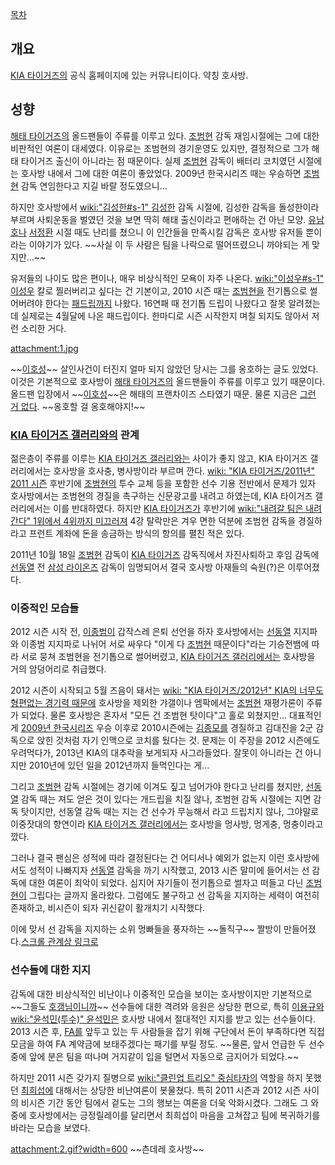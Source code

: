 [[목차]]

== 개요 ==
[[KIA 타이거즈]]의 공식 홈페이지에 있는 커뮤니티이다. 약칭 호사방.

== 성향 ==
[[해태 타이거즈]]의 올드팬들이 주류를 이루고 있다. [[조범현]] 감독 재임시절에는 그에 대한 비판적인 여론이 대세였다. 이유로는 조범현의 경기운영도 있지만, 결정적으로 그가 해태 타이거즈 출신이 아니라는 점 때문이다. 실제 [[조범현]] 감독이 배터리 코치였던 시절에는 호사방 내에서 그에 대한 여론이 좋았었다. 2009년 한국시리즈 때는 우승하면 [[조범현]] 감독 연임한다고 지길 바랄 정도였으니...

하지만 호사방에서 [[wiki:"김성한#s-1" 김성한]] 감독 시절에, 김성한 감독을 돌성한이라 부르며 사퇴운동을 벌였던 것을 보면 딱히 해태 출신이라고 편애하는 건 아닌 모양. [[유남호]]나 [[서정환]] 시절 때도 난리를 쳤으니 이 인간들을 만족시킬 감독은 호사방 유저들 뿐이라는 이야기가 있다. ~~사실 이 두 사람은 팀을 나락으로 떨어뜨렸으니 까야되는 게 맞지만…~~

유저들의 나이도 많은 편이나, 매우 비상식적인 모욕이 자주 나온다. [[wiki:"이성우#s-1" 이성우]] 칼로 찔러버리고 싶다는 건 기본이고, 2010 시즌 때는 [[조범현]]을 전기톱으로 썰어버려야 한다는 [[패드립]]까지 나왔다. 16연패 때 전기톱 드립이 나왔다고 잘못 알려졌는데 실제로는 4월달에 나온 패드립이다. 한마디로 시즌 시작한지 며칠 되지도 않아서 저런 소리한 거다.

attachment:1.jpg

~~[[이호성]]~~ 살인사건이 터진지 얼마 되지 않았던 당시는 그를 옹호하는 글도 있었다. 이것은 기본적으로 호사방이 [[해태 타이거즈]]의 올드팬들이 주류를 이루고 있기 때문이다. 올드팬 입장에서 ~~[[이호성]]~~은 해태의 프랜차이즈 스타였기 때문. 물론 지금은 [[그런 거 없다]]. ~~옹호할 걸 옹호해야지!~~

=== [[KIA 타이거즈 갤러리]]와의 관계 ===
젊은층이 주류를 이루는 [[KIA 타이거즈 갤러리]]와는 사이가 좋지 않고, KIA 타이거즈 갤러리에서는 호사방을 호사충, 병사방이라 부르며 깐다. [[wiki: "KIA 타이거즈/2011년" 2011 시즌]] 후반기에 [[조범현]]의 투수 교체 등을 포함한 선수 기용 전반에서 문제가 있자 호사방에서는 조범현의 경질을 촉구하는 신문광고를 내려고 하였는데, KIA 타이거즈 갤러리에서는 이를 반대하였다. 하지만 [[KIA 타이거즈]]가 후반기에 [[wiki:"내려갈 팀은 내려간다" 1위에서 4위까지 미끄러져]] 4강 탈락만은 겨우 면한 덕분에 조범현 감독을 경질하라고 프런트 계좌에 돈을 송금하는 방식의 항의를 펼친 적은 있다.

2011년 10월 18일 [[조범현]] 감독이 [[KIA 타이거즈]] 감독직에서 자진사퇴하고 후임 감독에 [[선동열]] 전 [[삼성 라이온즈]] 감독이 임명되어서 결국 호사방 아재들의 숙원(?)은 이루어졌다.

=== 이중적인 모습들 ===
2012 시즌 시작 전, [[이종범]]이 갑작스레 은퇴 선언을 하자 호사방에서는 [[선동열]] 지지파와 이종범 지지파로 나뉘어 서로 싸우다 "이게 다 [[조범현]] 때문이다"라는 기승전뱀에 따라 서로 뭉쳐 조범현을 전기톱으로 썰어버렸고, [[KIA 타이거즈 갤러리]]에서는 호사방을 거의 암덩어리로 취급했다.

2012 시즌이 시작되고 5월 즈음이 돼서는 [[wiki: "KIA 타이거즈/2012년" KIA의 너무도 형편없는 경기력 때문에]] 호사방을 제외한 갸갤이나 엠팍에서는 [[조범현]] 재평가론이 주류가 되었다. 물론 호사방은 혼자서 "모든 건 조범현 탓이다"고 홀로 외쳤지만... 대표적인 게 [[2009년 한국시리즈]] 우승 이후로 2010시즌에는 [[김종모]]를 경질하고 김대진을 2군 감독으로 앉힌 것처럼 자기 인맥으로 코치를 뒀다는 것. 문제는 이 주장을 2012 시즌에도 우려먹다가, 2013년 KIA의 대추락을 보게되자 사그라들었다. 잘못이 아니라는 건 아니지만 2010년에 있던 일을 2012년까지 들먹인다는 게...

그리고 [[조범현]] 감독 시절에는 경기에 이겨도 짚고 넘어가야 한다고 난리를 쳤지만, [[선동열]] 감독 때는 져도 얻은 것이 있다는 개드립을 치질 않나, 조범현 감독 시절에는 지면 감독 탓이지만, 선동열 감독 때는 지는 건 선수가 무능해서 라고 드립치지 않나, 그야말로 이중잣대의 향연이라 [[KIA 타이거즈 갤러리]]에서는 호사방을 멍사방, 멍게충, 멍충이라고 깠다.

그러나 결국 팬심은 성적에 따라 결정된다는 건 어디서나 예외가 없는지 이런 호사방에서도 성적이 나빠지자 [[선동열]] 감독을 까기 시작했고, 2013 시즌 말미에 들어서는 선 감독에 대한 여론이 최악이 되었다. 심지어 자기들이 전기톱으로 썰자고 떠들고 다닌 [[조범현]]이 그립다는 글까지 올라왔다. 그럼에도 불구하고 선 감독을 지지하는 세력이 여전히 존재하고, 비시즌이 되자 귀신같이 활개치기 시작했다.

이에 맞서 선 감독을 지지하는 소위 멍빠들을 풍자하는 ~~돌직구~~ 짤방이 만들어졌다.[http://rigvedawiki.net/r1/wiki.php/%ED%98%B8%EB%9E%91%EC%9D%B4%20%EC%82%AC%EB%9E%91%EB%B0%A9?action=download&value=3.jpg 스크롤 관계상 링크로]

=== 선수들에 대한 지지 ===
감독에 대한 비상식적인 비난이나 이중적인 모습을 보이는 호사방이지만 기본적으로 ~~그들도 [[호갱]]님이니까~~ 선수들에 대한 격려와 응원은 상당한 편으로, 특히 [[이용규]]와 [[wiki:"윤석민(투수)" 윤석민]]은 호사방 내에서 절대적인 지지를 받고 있는 선수들이다. 2013 시즌 후, [[FA 제도|FA]]를 앞두고 있는 두 사람들을 잡기 위해 구단에서 돈이 부족하다면 직접 모금을 하여 FA 계약금에 보태주겠다는 패기를 부릴 정도. ~~물론, 앞서 언급한 두 선수 중에 앞에 분은 팀을 떠나며 거지같이 입을 털면서 자동으로 금지어가 되었다.~~

하지만 2011 시즌 갖가지 질병으로 [[wiki:"클린업 트리오" 중심타자]]의 역할을 하지 못했던 [[최희섭]]에 대해서는 상당한 비난여론이 봇물쳤다. 특히 2011 시즌과 2012 시즌 사이의 비시즌 기간 동안 팀에서 겉도는 그의 행보는 여론을 더욱 악화시켰다. 그래도 그 와중에 호사방에서는 긍정릴레이를 달리면서 최희섭이 마음을 고쳐잡고 팀에 복귀하기를 바라는 모습을 보였다.

attachment:2.gif?width=600
~~츤데레 호사방~~
